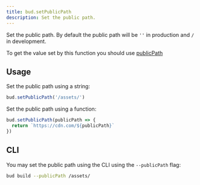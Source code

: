 ```yaml
---
title: bud.setPublicPath
description: Set the public path.
---
```


Set the public path. By default the public path will be `''` in production and `/` in development.

To get the value set by this function you should use [publicPath](/reference/bud.publicPath)

## Usage

Set the public path using a string:

```js
bud.setPublicPath('/assets/')
```

Set the public path using a function:

```js
bud.setPublicPath(publicPath => {
  return `https://cdn.com/${publicPath}`
})
```

## CLI

You may set the public path using the CLI using the `--publicPath` flag:

```sh
bud build --publicPath /assets/
```
